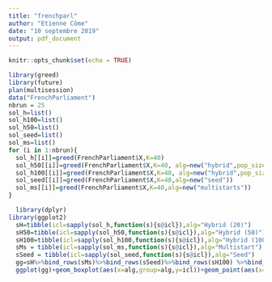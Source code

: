 ```yaml
---
title: "frenchparl"
author: "Etienne Côme"
date: "10 septembre 2019"
output: pdf_document
---
```


```r
knitr::opts_chunk$set(echo = TRUE)
```

```r
library(greed)
library(future)
plan(multisession)
data("FrenchParliament")
nbrun = 25
sol_h=list()
sol_h100=list()
sol_h50=list()
sol_seed=list()
sol_ms=list()
for (i in 1:nbrun){
  sol_h[[i]]=greed(FrenchParliament$X,K=40)
  sol_h50[[i]]=greed(FrenchParliament$X,K=40, alg=new("hybrid",pop_size=50))
  sol_h100[[i]]=greed(FrenchParliament$X,K=40, alg=new("hybrid",pop_size=100))
  sol_seed[[i]]=greed(FrenchParliament$X,K=40,alg=new("seed"))
  sol_ms[[i]]=greed(FrenchParliament$X,K=40,alg=new("multistarts"))
}
```


```r
  library(dplyr)
library(ggplot2)
  sH=tibble(icl=sapply(sol_h,function(s){s@icl}),alg="Hybrid (20)")
  sH50=tibble(icl=sapply(sol_h50,function(s){s@icl}),alg="Hybrid (50)")
  sH100=tibble(icl=sapply(sol_h100,function(s){s@icl}),alg="Hybrid (100)")
  sMs = tibble(icl=sapply(sol_ms,function(s){s@icl}),alg="Multistart")
  sSeed = tibble(icl=sapply(sol_seed,function(s){s@icl}),alg="Seed")
  gg=sH%>%bind_rows(sMs)%>%bind_rows(sSeed)%>%bind_rows(sH100) %>%bind_rows(sH50) %>% mutate(alg=factor(alg,levels = c("Multistart","Seed","Hybrid (20)","Hybrid (50)","Hybrid (100)")))
  ggplot(gg)+geom_boxplot(aes(x=alg,group=alg,y=icl))+geom_point(aes(x=alg,y=icl))+xlab("")+ylab("ICL")+theme_bw()+ggtitle("French parliament votes")


```